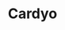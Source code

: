 ---
title: Cardyo
description: Cardyo is modern and modular customer loyalty SaaS
category: SaaS
url: https://cardyo.ru/?ref=leon0399.ru
---